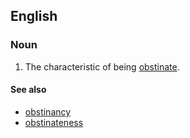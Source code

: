 ==English==
===Noun===
{{en-noun}}
# The characteristic of being [[obstinate]].

====See also====
*[[obstinancy]]
*[[obstinateness]]